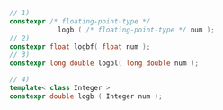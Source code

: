```cpp
// 1)
constexpr /* floating-point-type */
            logb ( /* floating-point-type */ num );
// 2)
constexpr float logbf( float num );
// 3)
constexpr long double logbl( long double num );
```
```cpp title="Additional Overloads"
// 4)
template< class Integer >
constexpr double logb ( Integer num );
```